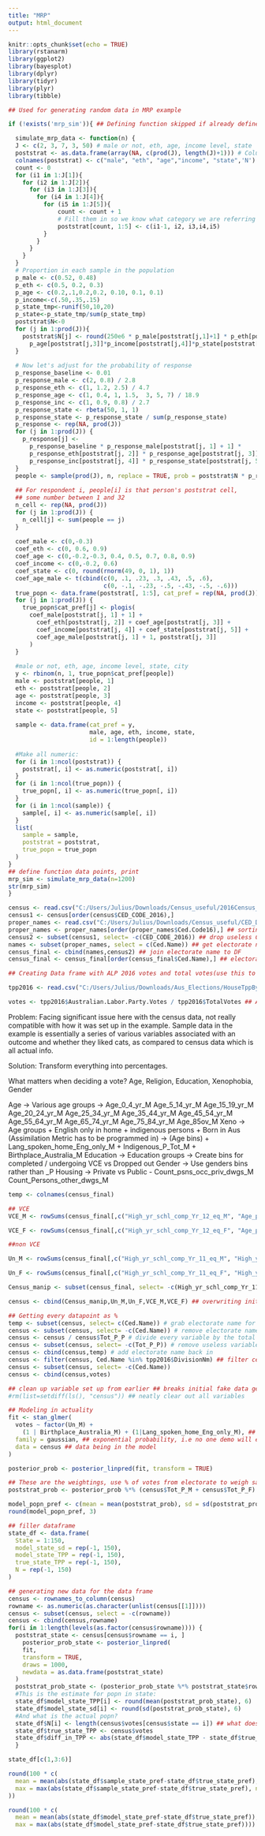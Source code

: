 ---
title: "MRP"
output: html_document
---

```{r setup, include=FALSE}
knitr::opts_chunk$set(echo = TRUE)
library(rstanarm)
library(ggplot2)
library(bayesplot)
library(dplyr)
library(tidyr)
library(plyr)
library(tibble)
```

```{r example data gen}
## Used for generating random data in MRP example

if (!exists('mrp_sim')){ ## Defining function skipped if already defined

  simulate_mrp_data <- function(n) {
  J <- c(2, 3, 7, 3, 50) # male or not, eth, age, income level, state
  poststrat <- as.data.frame(array(NA, c(prod(J), length(J)+1))) # Columns of post-strat matrix, plus one for size
  colnames(poststrat) <- c("male", "eth", "age","income", "state",'N')
  count <- 0
  for (i1 in 1:J[1]){
    for (i2 in 1:J[2]){
      for (i3 in 1:J[3]){
        for (i4 in 1:J[4]){
          for (i5 in 1:J[5]){
              count <- count + 1
              # Fill them in so we know what category we are referring to
              poststrat[count, 1:5] <- c(i1-1, i2, i3,i4,i5) 
          }
        }
      }
    }
  }
  # Proportion in each sample in the population
  p_male <- c(0.52, 0.48)
  p_eth <- c(0.5, 0.2, 0.3)
  p_age <- c(0.2,.1,0.2,0.2, 0.10, 0.1, 0.1)
  p_income<-c(.50,.35,.15)
  p_state_tmp<-runif(50,10,20)
  p_state<-p_state_tmp/sum(p_state_tmp)
  poststrat$N<-0
  for (j in 1:prod(J)){
    poststrat$N[j] <- round(250e6 * p_male[poststrat[j,1]+1] * p_eth[poststrat[j,2]] *
      p_age[poststrat[j,3]]*p_income[poststrat[j,4]]*p_state[poststrat[j,5]]) #Adjust the N to be the number observed in each category in each group
  }
  
  # Now let's adjust for the probability of response
  p_response_baseline <- 0.01
  p_response_male <- c(2, 0.8) / 2.8
  p_response_eth <- c(1, 1.2, 2.5) / 4.7
  p_response_age <- c(1, 0.4, 1, 1.5,  3, 5, 7) / 18.9
  p_response_inc <- c(1, 0.9, 0.8) / 2.7
  p_response_state <- rbeta(50, 1, 1)
  p_response_state <- p_response_state / sum(p_response_state)
  p_response <- rep(NA, prod(J))
  for (j in 1:prod(J)) {
    p_response[j] <-
      p_response_baseline * p_response_male[poststrat[j, 1] + 1] *
      p_response_eth[poststrat[j, 2]] * p_response_age[poststrat[j, 3]] *
      p_response_inc[poststrat[j, 4]] * p_response_state[poststrat[j, 5]]
  }
  people <- sample(prod(J), n, replace = TRUE, prob = poststrat$N * p_response)
  
  ## For respondent i, people[i] is that person's poststrat cell,
  ## some number between 1 and 32
  n_cell <- rep(NA, prod(J))
  for (j in 1:prod(J)) {
    n_cell[j] <- sum(people == j)
  }
  
  coef_male <- c(0,-0.3)
  coef_eth <- c(0, 0.6, 0.9)
  coef_age <- c(0,-0.2,-0.3, 0.4, 0.5, 0.7, 0.8, 0.9)
  coef_income <- c(0,-0.2, 0.6)
  coef_state <- c(0, round(rnorm(49, 0, 1), 1))
  coef_age_male <- t(cbind(c(0, .1, .23, .3, .43, .5, .6),
                           c(0, -.1, -.23, -.5, -.43, -.5, -.6)))
  true_popn <- data.frame(poststrat[, 1:5], cat_pref = rep(NA, prod(J)))
  for (j in 1:prod(J)) {
    true_popn$cat_pref[j] <- plogis(
      coef_male[poststrat[j, 1] + 1] +
        coef_eth[poststrat[j, 2]] + coef_age[poststrat[j, 3]] +
        coef_income[poststrat[j, 4]] + coef_state[poststrat[j, 5]] +
        coef_age_male[poststrat[j, 1] + 1, poststrat[j, 3]]
      )
  }
  
  #male or not, eth, age, income level, state, city
  y <- rbinom(n, 1, true_popn$cat_pref[people])
  male <- poststrat[people, 1]
  eth <- poststrat[people, 2]
  age <- poststrat[people, 3]
  income <- poststrat[people, 4]
  state <- poststrat[people, 5]
  
  sample <- data.frame(cat_pref = y, 
                       male, age, eth, income, state, 
                       id = 1:length(people))
  
  #Make all numeric:
  for (i in 1:ncol(poststrat)) {
    poststrat[, i] <- as.numeric(poststrat[, i])
  }
  for (i in 1:ncol(true_popn)) {
    true_popn[, i] <- as.numeric(true_popn[, i])
  }
  for (i in 1:ncol(sample)) {
    sample[, i] <- as.numeric(sample[, i])
  }
  list(
    sample = sample,
    poststrat = poststrat,
    true_popn = true_popn
  )
}
## define function data points, print
mrp_sim <- simulate_mrp_data(n=1200)
str(mrp_sim)
}
```
```{R Census prep}
census <- read.csv("C:/Users/Julius/Downloads/Census_useful/2016Census_G01_AUS_CED.csv", header = TRUE)
census1 <- census[order(census$CED_CODE_2016),]
proper_names <- read.csv("C:/Users/Julius/Downloads/Census_useful/CED_DivisionNms.csv", header = TRUE)
proper_names <- proper_names[order(proper_names$Ced.Code16),] ## sorting variables
census2 <- subset(census1, select= -c(CED_CODE_2016)) ## drop useless CED code
names <- subset(proper_names, select = c(Ced.Name)) ## get electorate name
census_final <- cbind(names,census2) ## join electorate name to DF
census_final <- census_final[order(census_final$Ced.Name),] ## electorates in alphabetical order
```

```{R 2016 election prep}

## Creating Data frame with ALP 2016 votes and total votes(use this to decrease the total number of people in an electorate?)

tpp2016 <- read.csv("C:/Users/Julius/Downloads/Aus_Elections/HouseTppByDivisionDownload-20499.csv") ## Two Party pref, so even with Labor/Lib dead last should still give data for those two

votes <- tpp2016$Australian.Labor.Party.Votes / tpp2016$TotalVotes ## ALP TPP
```
Problem: Facing significant issue here with the census data, not really compatible with how it was set up in the example. 
Sample data in the example is essentially a series of various variables associated with an outcome and whether they liked cats, as compared to census data which is all actual info.

Solution: Transform everything into percentages.

What matters when deciding a vote? Age, Religion, Education, Xenophobia, Gender
 
Age -> Various age groups -> Age_0_4_yr_M Age_5_14_yr_M Age_15_19_yr_M Age_20_24_yr_M Age_25_34_yr_M Age_35_44_yr_M Age_45_54_yr_M Age_55_64_yr_M Age_65_74_yr_M Age_75_84_yr_M Age_85ov_M
Xeno -> Age groups + English only in home + indigenous persons + Born in Aus (Assimilation Metric has to be programmed in) -> (Age bins) + Lang_spoken_home_Eng_only_M + Indigenous_P_Tot_M + Birthplace_Australia_M
Education -> Education groups -> Create bins for completed / undergoing VCE vs Dropped out
Gender -> Use genders bins rather than _P
Housing -> Private vs Public - Count_psns_occ_priv_dwgs_M Count_Persons_other_dwgs_M 
```{r binning}

temp <- colnames(census_final)

## VCE 
VCE_M <- rowSums(census_final[,c("High_yr_schl_comp_Yr_12_eq_M", "Age_psns_att_edu_inst_25_ov_M", "Age_psns_att_edu_inst_20_24_M","Age_psns_att_edu_inst_15_19_M", "Age_psns_att_educ_inst_5_14_M", "Age_psns_att_educ_inst_0_4_M")])

VCE_F <- rowSums(census_final[,c("High_yr_schl_comp_Yr_12_eq_F", "Age_psns_att_edu_inst_25_ov_F", "Age_psns_att_edu_inst_20_24_F","Age_psns_att_edu_inst_15_19_F", "Age_psns_att_educ_inst_5_14_F", "Age_psns_att_educ_inst_0_4_F")])

##non VCE

Un_M <- rowSums(census_final[,c("High_yr_schl_comp_Yr_11_eq_M", "High_yr_schl_comp_Yr_10_eq_M", "High_yr_schl_comp_Yr_9_eq_M","High_yr_schl_comp_Yr_8_belw_M", "High_yr_schl_comp_D_n_g_sch_M")])

Un_F <- rowSums(census_final[,c("High_yr_schl_comp_Yr_11_eq_F", "High_yr_schl_comp_Yr_10_eq_F", "High_yr_schl_comp_Yr_9_eq_F","High_yr_schl_comp_Yr_8_belw_F", "High_yr_schl_comp_D_n_g_sch_F")])

Census_manip <- subset(census_final, select= -c(High_yr_schl_comp_Yr_11_eq_M,High_yr_schl_comp_Yr_10_eq_M,High_yr_schl_comp_Yr_9_eq_M,High_yr_schl_comp_Yr_8_belw_M,High_yr_schl_comp_D_n_g_sch_M,High_yr_schl_comp_Yr_11_eq_F,High_yr_schl_comp_Yr_10_eq_F,High_yr_schl_comp_Yr_9_eq_F,High_yr_schl_comp_Yr_8_belw_F,High_yr_schl_comp_D_n_g_sch_F,High_yr_schl_comp_Yr_12_eq_M, Age_psns_att_edu_inst_25_ov_M, Age_psns_att_edu_inst_20_24_M,Age_psns_att_edu_inst_15_19_M, Age_psns_att_educ_inst_5_14_M, Age_psns_att_educ_inst_0_4_M,High_yr_schl_comp_Yr_12_eq_F, Age_psns_att_edu_inst_25_ov_F, Age_psns_att_edu_inst_20_24_F,Age_psns_att_edu_inst_15_19_F, Age_psns_att_educ_inst_5_14_F, Age_psns_att_educ_inst_0_4_F))

census <- cbind(Census_manip,Un_M,Un_F,VCE_M,VCE_F) ## overwriting initial census variable

## Getting every datapoint as % 
temp <- subset(census, select= c(Ced.Name)) # grab electorate name for later due to be non numeric
census <- subset(census, select= -c(Ced.Name)) # remove electorate name
census <- census / census$Tot_P_P # divide every variable by the total population to get % for each category
census <- subset(census, select= -c(Tot_P_P)) # remove useless variable
census <- cbind(census,temp) # add electorate name back in
census <- filter(census, Ced.Name %in% tpp2016$DivisionNm) ## filter census data to only be from electorates
census <- subset(census, select= -c(Ced.Name))
census <- cbind(census,votes)
```
```{r manipulation}

## clean up variable set up from earlier ## breaks initial fake data generation step
#rm(list=setdiff(ls(), "census")) ## neatly clear out all variables

## Modeling in actuality
fit <- stan_glmer(
  votes ~ factor(Un_M) +  
    (1 | Birthplace_Australia_M) + (1|Lang_spoken_home_Eng_only_M), ## include intercepts in the cells based on data we have, but are not using 
  family = gaussian, ## exponential probability, i.e no one demo will ever vote 100% one way
  data = census ## data being in the model
)

posterior_prob <- posterior_linpred(fit, transform = TRUE)

## These are the weightings, use % of votes from electorate to weigh sample
poststrat_prob <- posterior_prob %*% (census$Tot_P_M + census$Tot_P_F) / sum(census$Tot_P_M + census$Tot_P_F) 

model_popn_pref <- c(mean = mean(poststrat_prob), sd = sd(poststrat_prob))
round(model_popn_pref, 3)

## filler dataframe 
state_df <- data.frame(
  State = 1:150,
  model_state_sd = rep(-1, 150),
  model_state_TPP = rep(-1, 150),
  true_state_TPP = rep(-1, 150),
  N = rep(-1, 150)
)

## generating new data for the data frame
census <- rownames_to_column(census)
rowname <- as.numeric(as.character(unlist(census[[1]])))
census <- subset(census, select = -c(rowname))
census <- cbind(census,rowname)
for(i in 1:length(levels(as.factor(census$rowname)))) {
  poststrat_state <- census[census$rowname == i, ]
    posterior_prob_state <- posterior_linpred(
    fit,
    transform = TRUE,
    draws = 1000,
    newdata = as.data.frame(poststrat_state)
  )
  poststrat_prob_state <- (posterior_prob_state %*% poststrat_state$rowname) / sum(poststrat_state$rowname)
  #This is the estimate for popn in state:
  state_df$model_state_TPP[i] <- round(mean(poststrat_prob_state), 6)
  state_df$model_state_sd[i] <- round(sd(poststrat_prob_state), 6)
  #And what is the actual popn?
  state_df$N[i] <- length(census$votes[census$state == i]) ## what does this do?
  state_df$true_state_TPP <- census$votes
  state_df$diff_in_TPP <- abs(state_df$model_state_TPP - state_df$true_state_TPP)
  }

state_df[c(1,3:6)]

round(100 * c(
  mean = mean(abs(state_df$sample_state_pref-state_df$true_state_pref), na.rm = TRUE),
  max = max(abs(state_df$sample_state_pref-state_df$true_state_pref), na.rm = TRUE)
))

round(100 * c(
  mean = mean(abs(state_df$model_state_pref-state_df$true_state_pref)),
  max = max(abs(state_df$model_state_pref-state_df$true_state_pref))))

```